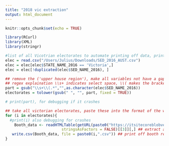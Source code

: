 ---
title: "2018 vic extraction"
output: html_document
---

```{r setup, include=FALSE}
knitr::opts_chunk$set(echo = TRUE)
```

```{r load in}
library(RCurl)
library(XML)
library(stringr)

#list of all Vicotrian electorates to automate printing off data, print off into the geturl 
elec = read.csv("/Users/Julius/Downloads/SED_2016_AUST.csv")
elec = elec[elec$STATE_NAME_2016 == 'Victoria',]
elec = elec[!duplicated(elec$SED_NAME_2016), ]

## remove the ('upper house region'), make all variables not have a gap if two or more words, 
## regex explaination \\s+ indicates select space, \\( makes the bracket a literal character rather than special, .* is essentially a wildcard matching everythin afterwards assuming the initial matches -> aka if " (" occurs remove it and all subsequent characters
part = gsub("\\s+\\(.*","",as.character(elec$SED_NAME_2016))
electorates = tolower(gsub(" ", "", part, fixed = TRUE))

# print(part), for debugging if it crashes

## take all victorian electorates, paste these into the format of the website, get the polling booth data, print these off to a CSV file of the electorates name
for (i in electorates){
  #print(i) also debugging for crashes
    Booth_data <- readHTMLTable(getURL(paste0("https://itsitecoreblobvecprd.blob.core.windows.net/public-files/historical-results/state2018/fpvbyvotingcentre",i,"district.html")),
                         stringsAsFactors = FALSE)[[3]][,] ## extract all variables of note from the site
   write.csv(Booth_data, file = paste0(i,".csv")) ## print off booth results to CSV 
}
```
